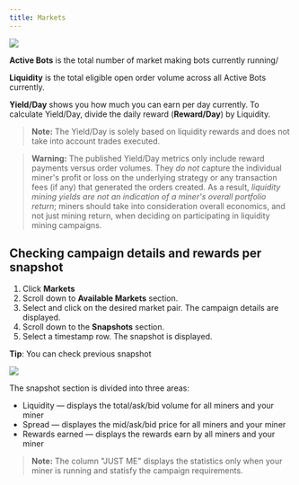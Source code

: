 ```yaml
---
title: Markets
---
```


![](/img/miner-home.png)

**Active Bots** is the total number of market making bots currently running/

**Liquidity** is the total eligible open order volume across all Active Bots currently.

**Yield/Day** shows you how much you can earn per day currently. To calculate Yield/Day, divide the daily reward (**Reward/Day**) by Liquidity.

> **Note:** The Yield/Day is solely based on liquidity rewards and does not take into account trades executed.

> **Warning:** The published Yield/Day metrics only include reward payments versus order volumes. They _do not_ capture the individual miner's profit or loss on the underlying strategy or any transaction fees (if any) that generated the orders created. As a result, _liquidity mining yields are not an indication of a miner's overall portfolio return_; miners should take into consideration overall economics, and not just mining return, when deciding on participating in liquidity mining campaigns.

## Checking campaign details and rewards per snapshot

1. Click <b>Markets</b>
2. Scroll down to **Available Markets** section.
3. Select and click on the desired market pair. The campaign details are displayed.
4. Scroll down to the **Snapshots** section.
5. Select a timestamp row. The snapshot is displayed.

**Tip**: You can check previous snapshot

![](/img/market-pair-snapshot.png)

The snapshot section is divided into three areas:

- Liquidity — displays the total/ask/bid volume for all miners and your miner
- Spread — displayes the mid/ask/bid price for all miners and your miner
- Rewards earned — displays the rewards earn by all miners and your miner

> **Note:** The column "JUST ME" displays the statistics only when your miner is running and statisfy the campaign requirements.
